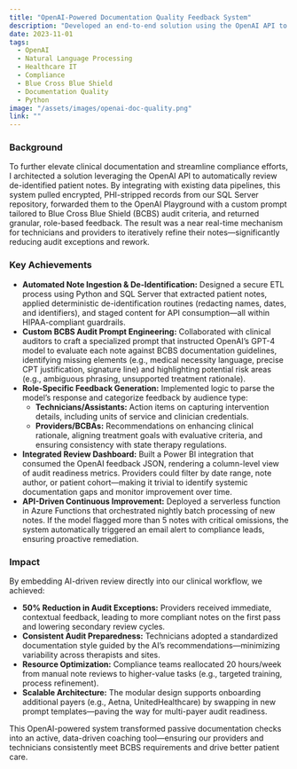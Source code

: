 ```yaml
---
title: "OpenAI-Powered Documentation Quality Feedback System"
description: "Developed an end-to-end solution using the OpenAI API to ingest de-identified patient notes and generate actionable feedback—ensuring technicians and providers produce documentation that meets Blue Cross Blue Shield audit standards."
date: 2023-11-01
tags:
  - OpenAI
  - Natural Language Processing
  - Healthcare IT
  - Compliance
  - Blue Cross Blue Shield
  - Documentation Quality
  - Python
image: "/assets/images/openai-doc-quality.png"
link: ""
---
```


### Background

To further elevate clinical documentation and streamline compliance efforts, I architected a solution leveraging the OpenAI API to automatically review de-identified patient notes. By integrating with existing data pipelines, this system pulled encrypted, PHI-stripped records from our SQL Server repository, forwarded them to the OpenAI Playground with a custom prompt tailored to Blue Cross Blue Shield (BCBS) audit criteria, and returned granular, role-based feedback. The result was a near real-time mechanism for technicians and providers to iteratively refine their notes—significantly reducing audit exceptions and rework.

### Key Achievements

- **Automated Note Ingestion & De-Identification:** Designed a secure ETL process using Python and SQL Server that extracted patient notes, applied deterministic de-identification routines (redacting names, dates, and identifiers), and staged content for API consumption—all within HIPAA-compliant guardrails.
- **Custom BCBS Audit Prompt Engineering:** Collaborated with clinical auditors to craft a specialized prompt that instructed OpenAI’s GPT-4 model to evaluate each note against BCBS documentation guidelines, identifying missing elements (e.g., medical necessity language, precise CPT justification, signature line) and highlighting potential risk areas (e.g., ambiguous phrasing, unsupported treatment rationale).
- **Role-Specific Feedback Generation:** Implemented logic to parse the model’s response and categorize feedback by audience type:
  - **Technicians/Assistants:** Action items on capturing intervention details, including units of service and clinician credentials.
  - **Providers/BCBAs:** Recommendations on enhancing clinical rationale, aligning treatment goals with evaluative criteria, and ensuring consistency with state therapy regulations.
- **Integrated Review Dashboard:** Built a Power BI integration that consumed the OpenAI feedback JSON, rendering a column-level view of audit readiness metrics. Providers could filter by date range, note author, or patient cohort—making it trivial to identify systemic documentation gaps and monitor improvement over time.
- **API-Driven Continuous Improvement:** Deployed a serverless function in Azure Functions that orchestrated nightly batch processing of new notes. If the model flagged more than 5 notes with critical omissions, the system automatically triggered an email alert to compliance leads, ensuring proactive remediation.

### Impact

By embedding AI-driven review directly into our clinical workflow, we achieved:

- **50% Reduction in Audit Exceptions:** Providers received immediate, contextual feedback, leading to more compliant notes on the first pass and lowering secondary review cycles.
- **Consistent Audit Preparedness:** Technicians adopted a standardized documentation style guided by the AI’s recommendations—minimizing variability across therapists and sites.
- **Resource Optimization:** Compliance teams reallocated 20 hours/week from manual note reviews to higher-value tasks (e.g., targeted training, process refinement).
- **Scalable Architecture:** The modular design supports onboarding additional payers (e.g., Aetna, UnitedHealthcare) by swapping in new prompt templates—paving the way for multi-payer audit readiness.

This OpenAI-powered system transformed passive documentation checks into an active, data-driven coaching tool—ensuring our providers and technicians consistently meet BCBS requirements and drive better patient care.
